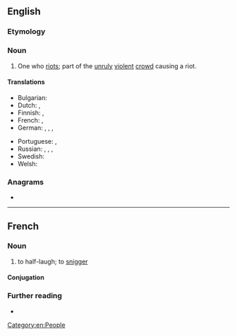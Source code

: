 ==English==

===Etymology===
{{af|en|riot|-er}}

===Noun===
{{en-noun}}

# One who [[riot]]s; part of the [[unruly]] [[violent]] [[crowd]] causing a riot.
#: {{ux|en|The '''rioters''' had erected a makeshift barricade and were pelting the police with rocks from behind it.}}

====Translations====
{{trans-top|one who riots}}
* Bulgarian: {{t+|bg|размирник|m}}
* Dutch: {{t+|nl|relschopper|m}}, {{t|nl|oproermaker|m}}
* Finnish: {{t+|fi|mellakoitsija}}, {{t+|fi|mellakoija}}
* French: {{t+|fr|émeutier|m}}, {{t+|fr|émeutière|f}}
* German: {{t+|de|Randalierer|m}}, {{t+|de|Randaliererin|f}}, {{t+|de|Aufrührer|m}}, {{t+|de|Aufrührerin|f}}
{{trans-mid}}
* Portuguese: {{t|pt|baderneiro|m}}, {{t|pt|baderneira|f}}
* Russian: {{t+|ru|бунтовщи́к|m}}, {{t+|ru|повста́нец|m}}, {{t+|ru|мяте́жник|m}}, {{t+|ru|бунта́рь|m}}
* Swedish: {{t|sv|upploppsmakare|c}}
* Welsh: {{t+|cy|terfysgwr|m}}
{{trans-bottom}}

===Anagrams===
* {{anagrams|en|a=eiorrt|Terrio}}

[[Category:en:People]]
----
==French==

===Noun===
{{fr-verb}}

# to half-laugh; to [[snigger]]

====Conjugation====
{{fr-conj-auto}}

===Further reading===
* {{R:TLFi}}